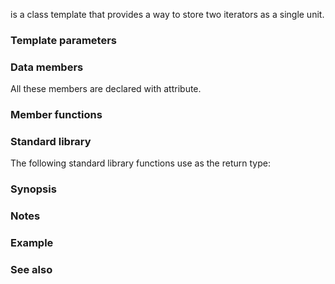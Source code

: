 {{cpp/ranges/title|in_out_result}}
{{cpp/algorithm/ranges/return_types/navbar}}

{{dcl begin}}
{{dcl header|algorithm}}
{{dcl|since=c++20|1=
template&lt; class I, class O &gt;
struct in_out_result;
}}
{{dcl end}}

{{tt|ranges::in_out_result}} is a class template that provides a way to store two iterators as a single unit.

{{cpp/algorithm/ranges/return_types/general_description}}

===Template parameters===
{{par begin}}
{{par|I, O|the types of the objects that the {{tt|ranges::in_out_result}} stores.}}
{{par end}}

===Data members===
{{dsc begin}}
{{dsc hitem|Member name|Definition}}
{{dsc mem obj|in|nolink=true|a value (that is supposed to be an iterator) of type {{tt|I}}.}}
{{dsc mem obj|out|nolink=true|a value (that is supposed to be an iterator) of type {{tt|O}}.}}
{{dsc end}}

All these members are declared with {{attr|no_unique_address}} attribute.

===Member functions===
{{member|{{small|std::ranges::in_out_result::}}operator in_out_result&lt;I2, O2&gt;|2=
{{dcl begin}}
{{dcl|num=1|1=
template&lt;class I2, class O2&gt;
requires std::convertible_to&lt;const I&amp;, I2&gt; &amp;&amp; std::convertible_to&lt;const O&amp;, O2&gt;
constexpr operator in_out_result&lt;I2, O2&gt;() const &amp;;
}}
{{dcl|num=2|1=
template&lt;class I2, class O2&gt;
requires std::convertible_to&lt;I, I2&gt; &amp;&amp; std::convertible_to&lt;O, O2&gt;
constexpr operator in_out_result&lt;I2, O2&gt;() &amp;&amp;;
}}
{{dcl end}}
Converts {{c|*this}} to the result by constructing every data member of the result from the corresponding member of {{c|*this}}.
@1@ Equivalent to {{c|return {in, out};}}.
@2@ Equivalent to {{c|return {std::move(in), std::move(out)};}}.
}}

===Standard library===
The following standard library functions use {{tt|ranges::in_out_result}} as the return type:

{{dsc begin}}
{{dsc h2|Algorithm functions}}
{{dsc inc|cpp/algorithm/ranges/dsc copy}}
{{dsc inc|cpp/algorithm/ranges/dsc copy_n}}
{{dsc inc|cpp/algorithm/ranges/dsc copy_backward}}
{{dsc inc|cpp/algorithm/ranges/dsc move}}
{{dsc inc|cpp/algorithm/ranges/dsc move_backward}}
{{dsc inc|cpp/algorithm/ranges/dsc transform}}
{{dsc inc|cpp/algorithm/ranges/dsc replace_copy}}
{{dsc inc|cpp/algorithm/ranges/dsc remove_copy}}
{{dsc inc|cpp/algorithm/ranges/dsc unique_copy}}
{{dsc inc|cpp/algorithm/ranges/dsc reverse_copy}}
{{dsc inc|cpp/algorithm/ranges/dsc rotate_copy}}
{{dsc inc|cpp/algorithm/ranges/dsc partial_sort_copy}}
{{dsc inc|cpp/algorithm/ranges/dsc set_difference}}
{{dsc h2|Memory functions}}
{{dsc inc|cpp/memory/ranges/dsc uninitialized_copy}}
{{dsc inc|cpp/memory/ranges/dsc uninitialized_copy_n}}
{{dsc inc|cpp/memory/ranges/dsc uninitialized_move}}
{{dsc inc|cpp/memory/ranges/dsc uninitialized_move_n}}
{{dsc end}}

=== Synopsis ===
{{source|1=
namespace std::ranges
{
    template&lt;class I, class O&gt;
    struct in_out_result
    {
        [[no_unique_address]] I in;
        [[no_unique_address]] O out;

        template&lt;class I2, class O2&gt;
        requires std::convertible_to&lt;const I&amp;, I2&gt; &amp;&amp; std::convertible_to&lt;const O&amp;, O2&gt;
        constexpr operator in_out_result&lt;I2, O2&gt;() const &amp;
        {
            return {in, out};
        }

        template&lt;class I2, class O2&gt;
        requires std::convertible_to&lt;I, I2&gt; &amp;&amp; std::convertible_to&lt;O, O2&gt;
        constexpr operator in_out_result&lt;I2, O2&gt;() &amp;&amp;
        {
            return {std::move(in), std::move(out)};
        }
    };
}
}}

===Notes===
{{cpp/algorithm/ranges/notes return_types}}

===Example===
{{example|code=
#include &lt;algorithm&gt;
#include &lt;array&gt;
#include &lt;cctype&gt;
#include &lt;iostream&gt;
#include &lt;ranges&gt;

int main()
{
    constexpr char in[] = "transform" "\n";
    std::array&lt;char, sizeof(in)&gt; out;

    const auto result = std::ranges::transform(in, out.begin(),
        [](char c) { return std::toupper(c); });

    auto print = [](char c) { std::cout &lt;&lt; c; };
    std::ranges::for_each(std::cbegin(in), result.in, print);
    std::ranges::for_each(out.cbegin(), result.out, print);
}
|output=
transform
TRANSFORM
}}

===See also===
{{dsc begin}}
{{dsc inc|cpp/utility/dsc pair}}
{{dsc inc|cpp/utility/dsc tuple}}
{{dsc end}}

{{langlinks|cs|de|es|fr|it|ja|ko|pl|pt|ru|zh}}